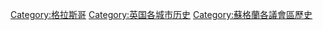[[Category:格拉斯哥|Category:格拉斯哥]]
[[Category:英国各城市历史|Category:英国各城市历史]]
[[Category:蘇格蘭各議會區歷史|Category:蘇格蘭各議會區歷史]]